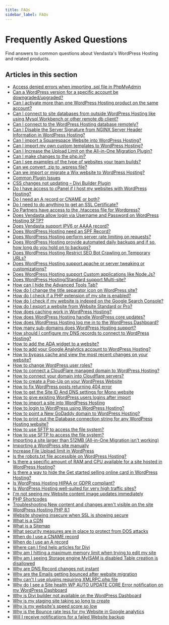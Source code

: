 ```yaml
---
title: FAQs
sidebar_label: FAQs
---
```


# Frequently Asked Questions

Find answers to common questions about Vendasta's WordPress Hosting and related products.

## Articles in this section

- [Access denied errors when importing .sql file in PhpMyAdmin](/vendasta-products/website/faqs/access-denied-errors-when-importing-sql-file-in-phpmyadmin)
- [Can a WordPress version for a specific account be downgraded/upgraded?](/vendasta-products/website/faqs/can-a-wordpress-version-for-a-specific-account-be-downgraded-upgraded)
- [Can I activate more than one WordPress Hosting product on the same account?](/vendasta-products/website/faqs/can-i-activate-more-than-one-wordpress-hosting-product-on-the-same-account)
- [Can I connect to site databases from outside WordPress Hosting like using Mysql Workbench or other remote db client?](/vendasta-products/website/faqs/can-i-connect-to-site-databases-from-outside-wordpress-hosting)
- [Can I connect to the WordPress Hosting database remotely?](/vendasta-products/website/faqs/can-i-connect-to-the-wordpress-hosting-database-remotely)
- [Can I Disable the Server Signature from NGINX Server Header Information in WordPress Hosting?](/vendasta-products/website/faqs/can-i-disable-the-server-signature-from-nginx-server-header-information-in-wordpress-hosting)
- [Can I import a Squarespace Website into WordPress Hosting?](/vendasta-products/website/faqs/import-squarespace-website)
- [Can I import my own custom templates to WordPress Hosting?](/vendasta-products/website/faqs/import-custom-templates)
- [Can I Increase the Upload Limit on the All-in-One Migration Plugin?](/vendasta-products/website/faqs/increase-upload-limit)
- [Can I make changes to the php.ini?](/vendasta-products/website/faqs/php-ini-changes)
- [Can I see examples of the type of websites your team builds?](/vendasta-products/website/faqs/website-examples)
- [Can we convert .zip to .wpress file?](/vendasta-products/website/faqs/zip-to-wpress-conversion)
- [Can we import or migrate a Wix website to WordPress Hosting?](/vendasta-products/website/faqs/wix-website-migration)
- [Common Plugin Issues](/vendasta-products/website/faqs/common-plugin-issues)
- [CSS changes not updating – Divi Builder Plugin](/vendasta-products/website/faqs/css-changes-not-updating-divi-builder-plugin)
- [Do I have access to cPanel if I host my websites with WordPress Hosting?](/vendasta-products/website/faqs/do-i-have-access-to-cpanel-if-i-host-my-websites-with-wordpress-hosting)
- [Do I need an A record or CNAME or both?](/vendasta-products/website/faqs/do-i-need-an-a-record-or-cname-or-both)
- [Do I need to do anything to get an SSL Certificate?](/vendasta-products/website/faqs/do-i-need-to-do-anything-to-get-an-ssl-certificate)
- [Do Partners have access to the .htaccess file for Wordpress?](/vendasta-products/website/faqs/do-partners-have-access-to-the-htaccess-file-for-wordpress)
- [Does Vendasta allow login via Username and Password on WordPress Hosting SFTP?](/vendasta-products/website/faqs/does-vendasta-allow-login-via-username-and-password-on-wordpress-hosting-sftp)
- [Does Vendasta support IPV6 or AAAA record?](/vendasta-products/website/faqs/does-vendasta-support-ipv6-or-aaaa-record)
- [Does WordPress Hosting need an SPF Record?](/vendasta-products/website/faqs/does-wordpress-hosting-need-an-spf-record)
- [Does WordPress Hosting perform server rate limiting on requests?](/vendasta-products/website/faqs/does-wordpress-hosting-perform-server-rate-limiting-on-requests)
- [Does WordPress Hosting provide automated daily backups and if so, how long do you hold on to backups?](/vendasta-products/website/faqs/does-wordpress-hosting-provide-automated-daily-backups)
- [Does WordPress Hosting Restrict SEO Bot Crawling on Temporary URLs?](/vendasta-products/website/faqs/does-wordpress-hosting-restrict-seo-bot-crawling)
- [Does WordPress Hosting support apache or server tweaking or customizations?](/vendasta-products/website/faqs/does-wordpress-hosting-support-apache-server-tweaking)
- [Does WordPress Hosting support Custom applications like Node.Js?](/vendasta-products/website/faqs/does-wordpress-hosting-support-custom-applications)
- [Does WordPress Hosting/Standard support Multi-site?](/vendasta-products/website/faqs/does-wordpress-hosting-standard-support-multi-site)
- [How can I hide the Advanced Tools Tab?](/vendasta-products/website/faqs/how-can-i-hide-the-advanced-tools-tab)
- [How do I change the title separator icon on WordPress site?](/vendasta-products/website/faqs/how-do-i-change-the-title-separator-icon-on-wordpress-site)
- [How do I check if a PHP extension of my site is enabled?](/vendasta-products/website/faqs/check-php-extension-enabled)
- [How do I check if my website is indexed on the Google Search Console?](/vendasta-products/website/faqs/how-do-i-check-if-my-website-is-indexed-on-the-google-search-console)
- [How do I export a website from Website Standard or Pro?](/vendasta-products/website/faqs/how-do-i-export-a-website-from-website-standard-pro)
- [How does caching work in WordPress Hosting?](/vendasta-products/website/faqs/how-does-caching-work-in-wordpress-hosting)
- [How does WordPress Hosting handle WordPress core updates?](/vendasta-products/website/faqs/how-does-wordpress-hosting-handle-wordpress-core-updates)
- [How does WordPress Hosting log me in to the WordPress Dashboard?](/vendasta-products/website/faqs/wordpress-dashboard-login)
- [How many sub-domains does WordPress Hosting support?](/vendasta-products/website/faqs/sub-domains-support)
- [How should I configure my DNS records to connect to WordPress Hosting?](/vendasta-products/website/faqs/dns-records-configuration)
- [How to add the ADA widget to a website?](/vendasta-products/website/faqs/ada-widget-installation)
- [How to add your Google Analytics account to WordPress Hosting?](/vendasta-products/website/faqs/how-to-add-your-google-analytics-account-to-wordpress-hosting)
- [How to bypass cache and view the most recent changes on your website?](/vendasta-products/website/faqs/how-to-bypass-cache-and-view-the-most-recent-changes-on-your-website)
- [How to change WordPress user roles?](/vendasta-products/website/faqs/how-to-change-wordpress-user-roles)
- [How to connect a CloudFlare managed domain to WordPress Hosting?](/vendasta-products/website/faqs/how-to-connect-a-cloudflare-managed-domain)
- [How to connect your domain into Cloudflare servers?](/vendasta-products/website/faqs/how-to-connect-your-domain-into-cloudflare-servers)
- [How to create a Pop-Up on your WordPress Website](/vendasta-products/website/faqs/how-to-create-a-pop-up-on-your-wordpress-website)
- [How to fix WordPress posts returning 404 error](/vendasta-products/website/faqs/how-to-fix-wordpress-posts-returning-404-error)
- [How to get the Site ID And DNS settings for Mono website](/vendasta-products/website/faqs/mono-site-id-dns-settings)
- [How to give existing WordPress users logins after import](/vendasta-products/website/faqs/wordpress-users-login-after-import)
- [How to import a site into WordPress Hosting](/vendasta-products/website/faqs/import-site-into-wordpress-hosting)
- [How to login to WordPress using WordPress Hosting?](/vendasta-products/website/faqs/wordpress-login)
- [How to point a New GoDaddy domain to WordPress Hosting?](/vendasta-products/website/faqs/godaddy-domain-to-wordpress-hosting)
- [How to print out the Database connection string for any WordPress Hosting website?](/vendasta-products/website/faqs/database-connection-string)
- [How to use SFTP to access the file system?](/vendasta-products/website/faqs/how-to-use-sftp-to-access-the-file-system)
- [How to use SFTP to access the file system?](/vendasta-products/website/faqs/how-to-use-sftp)
- [Importing a site larger than 512MB (All-in-One Migration isn't working)](/vendasta-products/website/faqs/importing-large-site)
- [Importing a WordPress site manually](/vendasta-products/website/faqs/importing-wordpress-site-manually)
- [Increase File Upload limit in WordPress](/vendasta-products/website/faqs/increase-file-upload-limit-in-wordpress)
- [Is the robots.txt file accessible on WordPress Hosting?](/vendasta-products/website/faqs/robots-txt-file-accessible-on-wordpress-hosting)
- [Is there a specific amount of RAM and CPU available for a site hosted in WordPress Hosting?](/vendasta-products/website/faqs/ram-cpu-availability-wordpress-hosting)
- [Is there a way to hide the Get started selling online card in WordPress Hosting?](/vendasta-products/website/faqs/hide-get-started-selling-online-card)
- [Is WordPress Hosting HIPAA or GDPR compliant?](/vendasta-products/website/faqs/hipaa-gdpr-compliance)
- [Is WordPress Hosting well-suited for very high traffic sites?](/vendasta-products/website/faqs/high-traffic-sites)
- [I'm not seeing my Website content image updates immediately](/vendasta-products/website/faqs/content-image-updates-not-immediate)
- [PHP Shortcodes](/vendasta-products/website/faqs/php-shortcodes)
- [Troubleshooting New content and changes aren't visible on the site](/vendasta-products/website/faqs/troubleshooting-new-content-and-changes-not-visible)
- [WordPress Hosting PHP 8.1](/vendasta-products/website/faqs/wordpress-hosting-php-8-1)
- [Website showing insecure when SSL is showing secure](/vendasta-products/website/faqs/website-showing-insecure-when-ssl-is-showing-secure)
- [What is a CDN](/vendasta-products/website/faqs/what-is-a-cdn)
- [What is a Sitemap](/vendasta-products/website/faqs/what-is-a-sitemap)
- [What security measures are in place to protect from DOS attacks](/vendasta-products/website/faqs/what-security-measures-are-in-place-to-protect-from-dos-attacks)
- [When do I use a CNAME record](/vendasta-products/website/faqs/when-do-i-use-a-cname-record)
- [When do I use an A record](/vendasta-products/website/faqs/when-do-i-use-an-a-record)
- [Where can I find help articles for Divi](/vendasta-products/website/faqs/where-can-i-find-help-articles-for-divi)
- [Why am I hitting a maximum memory limit when trying to edit my site](/vendasta-products/website/faqs/maximum-memory-limit-when-editing)
- [Why am I seeing Storage engine MyISAM is disabled Table creation is disallowed](/vendasta-products/website/faqs/myisam-storage-engine-disabled)
- [Why are DNS Record changes not instant](/vendasta-products/website/faqs/dns-record-changes-not-instant)
- [Why are the Emails getting bounced after website migration](/vendasta-products/website/faqs/emails-bounced-after-website-migration)
- [Why can't I use plugins requiring XMLRPC.php file](/vendasta-products/website/faqs/why-cant-i-use-plugins-requiring-xmlrpc-php-file)
- [Why do I see a Site health WP AUTO UPDATE CORE Error notification on my WordPress Dashboard](/vendasta-products/website/faqs/why-do-i-see-site-health-wp-auto-update-core-error)
- [Why is Divi builder not available on the WordPress Dashboard](/vendasta-products/website/faqs/why-is-divi-builder-not-available-on-the-wordpress-dashboard)
- [Why is my staging site taking so long to create](/vendasta-products/website/faqs/why-is-my-staging-site-taking-so-long-to-create)
- [Why is my website's speed score so low](/vendasta-products/website/faqs/why-is-my-website-s-speed-score-so-low)
- [Why is the Bounce rate less for my Website in Google analytics](/vendasta-products/website/faqs/why-is-the-bounce-rate-less-for-my-website-in-google-analytics)
- [Will I receive notifications for a failed Website backup](/vendasta-products/website/faqs/will-i-receive-notifications-for-a-failed-website-backup)





